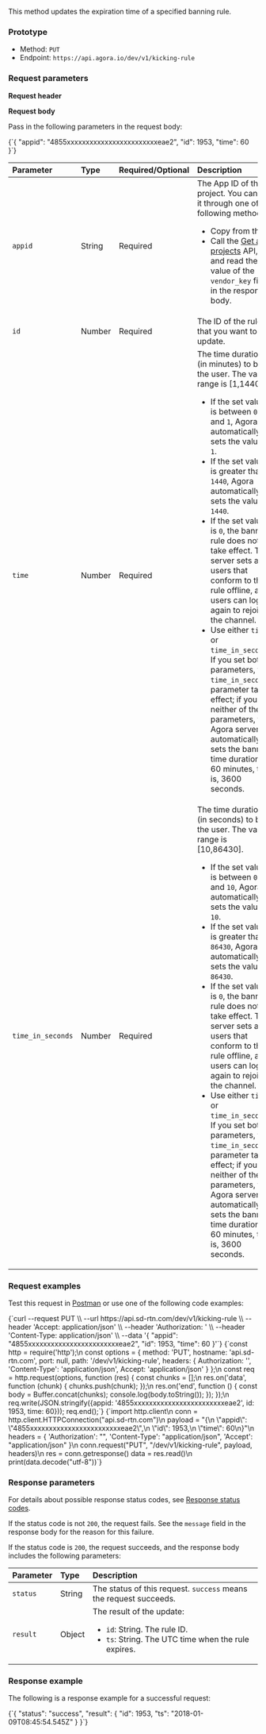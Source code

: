 
This method updates the expiration time of a specified banning rule.

### Prototype

- Method: `PUT`
- Endpoint: `https://api.agora.io/dev/v1/kicking-rule`

### Request parameters

**Request header**

<Authorization/>

**Request body**

Pass in the following parameters in the request body:

<CodeBlock language="json" showLineNumbers>
  {`{
  "appid": "4855xxxxxxxxxxxxxxxxxxxxxxxxeae2",
  "id": 1953,
  "time": 60
}`}
</CodeBlock>

| Parameter     | Type |Required/Optional  | Description                     |
| :---------------- | :-----|:-----  | :--------------------------------------- |
| `appid`           | String | Required | The App ID of the project. You can get it through one of the following methods:<ul><li>Copy from the <Link to="{{Global.AGORA_CONSOLE_URL}}"><Vg k="CONSOLE" /></Link>.</li><li> Call the [Get all projects](/interactive-live-streaming/reference/agora-console-rest-api#get-all-projects) API, and read the value of the `vendor_key` field in the response body.</li></ul> |
| `id`              | Number | Required |The ID of the rule that you want to update.                                |
| `time`            | Number | Required | The time duration (in minutes) to ban the user. The value range is [1,1440].<br/> <ul><li>If the set value is between `0` and `1`, Agora automatically sets the value to `1`.</li><li>If the set value is greater than `1440`, Agora automatically sets the value to `1440`.</li><li>If the set value is `0`, the banning rule does not take effect. The server sets all users that conform to the rule offline, and users can log in again to rejoin the channel.</li><li>Use either `time` or `time_in_seconds`. If you set both parameters, the `time_in_seconds` parameter takes effect; if you set neither of these parameters, the Agora server automatically sets the banning time duration to 60 minutes, that is, 3600 seconds.</li></ul>|
| `time_in_seconds` | Number | Required | The time duration (in seconds) to ban the user. The value range is [10,86430].<ul><li>If the set value is between `0` and `10`, Agora automatically sets the value to `10`.</li><li>If the set value is greater than `86430`, Agora automatically sets the value to `86430`.</li><li>If the set value is `0`, the banning rule does not take effect. The server sets all users that conform to the rule offline, and users can log in again to rejoin the channel.</li><li>Use either `time` or `time_in_seconds`. If you set both parameters, the `time_in_seconds` parameter takes effect; if you set neither of these parameters, the Agora server automatically sets the banning time duration to 60 minutes, that is, 3600 seconds.</li></ul> |

### Request examples
Test this request in [Postman](https://documenter.getpostman.com/view/6319646/SVSLr9AM#ed57bf68-671c-4a1d-93ed-e545d9901745) or use one of the following code examples:

<Tabs groupId="language">
<TabItem value="curl" label="Curl" default>
<CodeBlock language="bash">{`curl --request PUT \\
    --url https://api.sd-rtn.com/dev/v1/kicking-rule \\
    --header 'Accept: application/json' \\
    --header 'Authorization: ' \\
    --header 'Content-Type: application/json' \\
    --data '{
    "appid": "4855xxxxxxxxxxxxxxxxxxxxxxxxeae2",
    "id": 1953,
    "time": 60
  }'`}</CodeBlock>
</TabItem>

<TabItem value="node" label="Node.js">
  <CodeBlock language="js">{`const http = require('http');\n
const options = {
  method: 'PUT',
  hostname: 'api.sd-rtn.com',
  port: null,
  path: '/dev/v1/kicking-rule',
  headers: {
    Authorization: '',
    'Content-Type': 'application/json',
    Accept: 'application/json'
  }
};\n
const req = http.request(options, function (res) {
  const chunks = [];\n
  res.on('data', function (chunk) {
    chunks.push(chunk);
  });\n
  res.on('end', function () {
    const body = Buffer.concat(chunks);
    console.log(body.toString());
  });
});\n
req.write(JSON.stringify({appid: '4855xxxxxxxxxxxxxxxxxxxxxxxxeae2', id: 1953, time: 60}));
req.end();`}</CodeBlock>
</TabItem>

<TabItem value="python" label="Python">
  <CodeBlock language="python">{`import http.client\n
conn = http.client.HTTPConnection("api.sd-rtn.com")\n
payload = "{\n  \"appid\": \"4855xxxxxxxxxxxxxxxxxxxxxxxxeae2\",\n  \"id\": 1953,\n  \"time\": 60\n}"\n
headers = {
    'Authorization': "",
    'Content-Type': "application/json",
    'Accept': "application/json"
}\n
conn.request("PUT", "/dev/v1/kicking-rule", payload, headers)\n
res = conn.getresponse()
data = res.read()\n
print(data.decode("utf-8"))`}</CodeBlock>
</TabItem>

</Tabs>

### Response parameters

For details about possible response status codes, see [Response status codes](../../response-status-code).

If the status code is not `200`, the request fails. See the `message` field in the response body for the reason for this failure.

If the status code is `200`, the request succeeds, and the response body includes the following parameters:

| Parameter | Type   | Description                                                  |
| :-------- | :----- | :----------------------------------------------------------- |
| `status`  | String | The status of this request. `success` means the request succeeds. |
| `result`  | Object | The result of the update:<ul><li>`id`: String. The rule ID.</li><li>`ts`: String. The UTC time when the rule expires.</li></ul> |

### Response example

The following is a response example for a successful request:

<CodeBlock language="json" showLineNumbers>
  {`{
  "status": "success",
  "result": {
    "id": 1953,
    "ts": "2018-01-09T08:45:54.545Z"
  }
}`}
</CodeBlock>